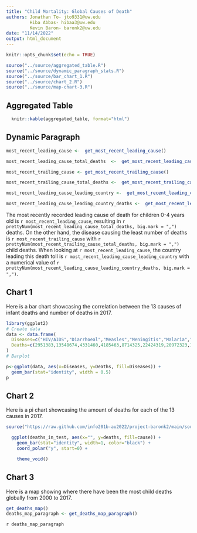 ```yaml
---
title: "Child Mortality: Global Causes of Death"
authors: Jonathan To- jto9331@uw.edu
         Hiba Abbas- hibaa3@uw.edu
         Kevin Baron- baronk2@uw.edu
date: "11/14/2022"
output: html_document
---
```


```r

knitr::opts_chunk$set(echo = TRUE)
```


```r
source("../source/aggregated_table.R")
source("../source/dynamic_paragraph_stats.R")
source("../source/bar_chart_1.R")
source("../source/chart_2.R")
source("../source/map-chart-3.R")
```


## Aggregated Table

```r
  knitr::kable(aggregated_table, format="html")
```



## Dynamic Paragraph

```r

most_recent_leading_cause <-  get_most_recent_leading_cause()

most_recent_leading_cause_total_deaths  <-  get_most_recent_leading_cause_total_deaths()

most_recent_trailing_cause <- get_most_recent_trailing_cause()

most_recent_trailing_cause_total_deaths <-  get_most_recent_trailing_cause_total_deaths()

most_recent_leading_cause_leading_country <-  get_most_recent_leading_cause_leading_country()

most_recent_leading_cause_leading_country_deaths <-  get_most_recent_leading_cause_leading_country_deaths()

```

The most recently recorded leading cause of death for children 0-4 years old is
`r most_recent_leading_cause`, resulting in `r prettyNum(most_recent_leading_cause_total_deaths, big.mark = ",")` deaths. On the other hand, the disease causing the least number of deaths is `r most_recent_trailing_cause` with `r prettyNum(most_recent_trailing_cause_total_deaths, big.mark = ",")` child deaths. When looking at `r most_recent_leading_cause`, the country leading this death toll is `r most_recent_leading_cause_leading_country` with a numerical value of `r prettyNum(most_recent_leading_cause_leading_country_deaths, big.mark = ",")`.



## Chart 1

Here is a bar chart showcasing the correlation between the 13 causes of infant deaths and number of deaths in 2017.


```r
library(ggplot2)
# Create data
data <- data.frame(
  Diseases=c("HIV/AIDS","Diarrhoeal","Measles","Meningitis","Malaria","Respiratory","Prematurity","Birth Asphyxia","Sepsis","Nutritional","Congenital","Other diseases","Injuries") ,  
  Deaths=c(2951383,13548674,4331460,4185463,8714325,22424319,20972323,15838560,7699710,11486173,9430762,5214289,6923513)
)
# Barplot

p<-ggplot(data, aes(x=Diseases, y=Deaths, fill=Diseases)) +
  geom_bar(stat="identity", width = 0.5) 
p
```


## Chart 2

Here is a pi chart showcasing the amount of deaths for each of the 13 causes in 2017.

```r
source("https://raw.github.com/info201b-au2022/project-baronk2/main/source/chart_2.R")

  ggplot(deaths_in_test, aes(x="", y=deaths, fill=cause)) +
    geom_bar(stat="identity", width=1, color="black") +
    coord_polar("y", start=0) +

    theme_void()

```


## Chart 3

Here is a map showing where there have been the most child deaths globally from
2000 to 2017.

```r
get_deaths_map()
deaths_map_paragraph <- get_deaths_map_paragraph()
```

`r deaths_map_paragraph`
